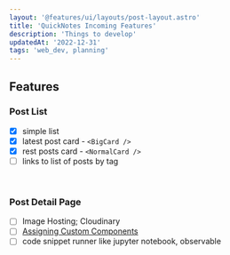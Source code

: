 ```yaml
---
layout: '@features/ui/layouts/post-layout.astro'
title: 'QuickNotes Incoming Features'
description: 'Things to develop'
updatedAt: '2022-12-31'
tags: 'web_dev, planning'
---
```


## Features

### Post List

- [x] simple list
- [x] latest post card - `<BigCard />`
- [x] rest posts card - `<NormalCard />`
- [ ] links to list of posts by tag

<br />

### Post Detail Page

- [ ] Image Hosting; Cloudinary
- [ ] [Assigning Custom Components](https://docs.astro.build/en/guides/markdown-content/#assigning-custom-components-to-html-elements)
- [ ] code snippet runner like jupyter notebook, observable
